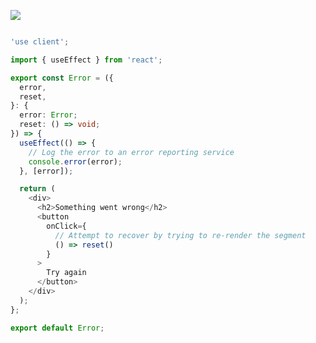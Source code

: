 ![](/assets/error.png)

```ts

'use client';

import { useEffect } from 'react';

export const Error = ({
  error,
  reset,
}: {
  error: Error;
  reset: () => void;
}) => {
  useEffect(() => {
    // Log the error to an error reporting service
    console.error(error);
  }, [error]);

  return (
    <div>
      <h2>Something went wrong</h2>
      <button
        onClick={
          // Attempt to recover by trying to re-render the segment
          () => reset()
        }
      >
        Try again
      </button>
    </div>
  );
};

export default Error;

```
